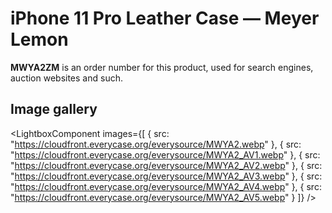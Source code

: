 
# iPhone 11 Pro Leather Case — Meyer Lemon

<Callout type='info' emoji='👉🏻'>**MWYA2ZM** is an order number for this product, used for search engines, auction websites and such.</Callout>

## Image gallery

<LightboxComponent
    images={[
      {
        src: "https://cloudfront.everycase.org/everysource/MWYA2.webp"
      },
      {
        src: "https://cloudfront.everycase.org/everysource/MWYA2_AV1.webp"
      },
      {
        src: "https://cloudfront.everycase.org/everysource/MWYA2_AV2.webp"
      },
      {
        src: "https://cloudfront.everycase.org/everysource/MWYA2_AV3.webp"
      },
      {
        src: "https://cloudfront.everycase.org/everysource/MWYA2_AV4.webp"
      },
      {
        src: "https://cloudfront.everycase.org/everysource/MWYA2_AV5.webp"
      }
    ]}
  />
